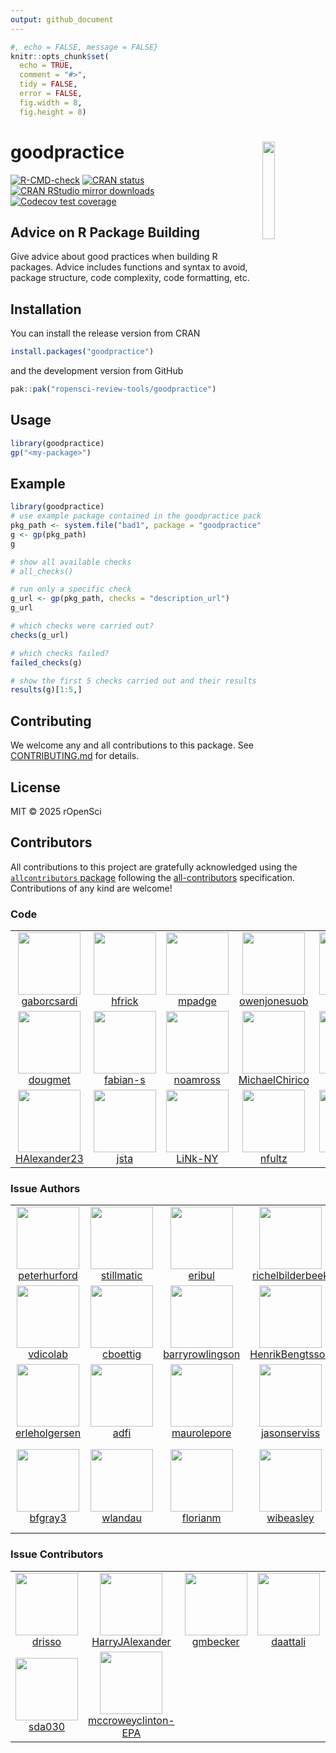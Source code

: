 ```yaml
---
output: github_document
---
```


```r
#, echo = FALSE, message = FALSE}
knitr::opts_chunk$set(
  echo = TRUE,
  comment = "#>",
  tidy = FALSE,
  error = FALSE,
  fig.width = 8,
  fig.height = 8)
```

# goodpractice <img src="man/figures/logo.png" align="right" width="20%" height="20%" />

  <!-- badges: start -->
  [![R-CMD-check](https://github.com/ropensci-review-tools/goodpractice/workflows/R-CMD-check/badge.svg)](https://github.com/ropensci-review-tools/goodpractice/actions)
  [![CRAN status](https://www.r-pkg.org/badges/version/goodpractice)](https://CRAN.R-project.org/package=goodpractice)
  [![CRAN RStudio mirror downloads](https://cranlogs.r-pkg.org/badges/goodpractice)](https://www.r-pkg.org/pkg/goodpractice)
  [![Codecov test coverage](https://codecov.io/gh/ropensci-review-tools/goodpractice/branch/main/graph/badge.svg)](https://app.codecov.io/gh/ropensci-review-tools/goodpractice?branch=main)
  <!-- badges: end -->


## Advice on R Package Building

Give advice about good practices when building R packages. Advice includes
functions and syntax to avoid, package structure, code complexity, code
formatting, etc.

## Installation

You can install the release version from CRAN

```r
install.packages("goodpractice")
```

and the development version from GitHub

```r
pak::pak("ropensci-review-tools/goodpractice")
```

## Usage

```r
library(goodpractice)
gp("<my-package>")
```

## Example

```r
library(goodpractice)
# use example package contained in the goodpractice package
pkg_path <- system.file("bad1", package = "goodpractice")
g <- gp(pkg_path)
g

# show all available checks
# all_checks()

# run only a specific check
g_url <- gp(pkg_path, checks = "description_url")
g_url

# which checks were carried out?
checks(g_url)

# which checks failed?
failed_checks(g)

# show the first 5 checks carried out and their results
results(g)[1:5,]
```

## Contributing

We welcome any and all contributions to this package. See
[CONTRIBUTING.md](https://github.com/ropensci-review-tools/goodpractice/blob/main/CONTRIBUTING.md)
for details.

## License

MIT © 2025 rOpenSci

## Contributors


<!-- ALL-CONTRIBUTORS-LIST:START - Do not remove or modify this section -->
<!-- prettier-ignore-start -->
<!-- markdownlint-disable -->

All contributions to this project are gratefully acknowledged using the [`allcontributors` package](https://github.com/ropensci/allcontributors) following the [all-contributors](https://allcontributors.org) specification. Contributions of any kind are welcome!

### Code

<table>

<tr>
<td align="center">
<a href="https://github.com/gaborcsardi">
<img src="https://avatars.githubusercontent.com/u/660288?v=4" width="100px;" alt=""/>
</a><br>
<a href="https://github.com/ropensci-review-tools/goodpractice/commits?author=gaborcsardi">gaborcsardi</a>
</td>
<td align="center">
<a href="https://github.com/hfrick">
<img src="https://avatars.githubusercontent.com/u/12950918?v=4" width="100px;" alt=""/>
</a><br>
<a href="https://github.com/ropensci-review-tools/goodpractice/commits?author=hfrick">hfrick</a>
</td>
<td align="center">
<a href="https://github.com/mpadge">
<img src="https://avatars.githubusercontent.com/u/6697851?v=4" width="100px;" alt=""/>
</a><br>
<a href="https://github.com/ropensci-review-tools/goodpractice/commits?author=mpadge">mpadge</a>
</td>
<td align="center">
<a href="https://github.com/owenjonesuob">
<img src="https://avatars.githubusercontent.com/u/21007837?v=4" width="100px;" alt=""/>
</a><br>
<a href="https://github.com/ropensci-review-tools/goodpractice/commits?author=owenjonesuob">owenjonesuob</a>
</td>
<td align="center">
<a href="https://github.com/ddbortoli">
<img src="https://avatars.githubusercontent.com/u/25244497?v=4" width="100px;" alt=""/>
</a><br>
<a href="https://github.com/ropensci-review-tools/goodpractice/commits?author=ddbortoli">ddbortoli</a>
</td>
<td align="center">
<a href="https://github.com/KarinaMarks">
<img src="https://avatars.githubusercontent.com/u/20110563?v=4" width="100px;" alt=""/>
</a><br>
<a href="https://github.com/ropensci-review-tools/goodpractice/commits?author=KarinaMarks">KarinaMarks</a>
</td>
<td align="center">
<a href="https://github.com/olivroy">
<img src="https://avatars.githubusercontent.com/u/52606734?v=4" width="100px;" alt=""/>
</a><br>
<a href="https://github.com/ropensci-review-tools/goodpractice/commits?author=olivroy">olivroy</a>
</td>
</tr>


<tr>
<td align="center">
<a href="https://github.com/dougmet">
<img src="https://avatars.githubusercontent.com/u/5878305?v=4" width="100px;" alt=""/>
</a><br>
<a href="https://github.com/ropensci-review-tools/goodpractice/commits?author=dougmet">dougmet</a>
</td>
<td align="center">
<a href="https://github.com/fabian-s">
<img src="https://avatars.githubusercontent.com/u/998541?v=4" width="100px;" alt=""/>
</a><br>
<a href="https://github.com/ropensci-review-tools/goodpractice/commits?author=fabian-s">fabian-s</a>
</td>
<td align="center">
<a href="https://github.com/noamross">
<img src="https://avatars.githubusercontent.com/u/571752?v=4" width="100px;" alt=""/>
</a><br>
<a href="https://github.com/ropensci-review-tools/goodpractice/commits?author=noamross">noamross</a>
</td>
<td align="center">
<a href="https://github.com/MichaelChirico">
<img src="https://avatars.githubusercontent.com/u/7606389?v=4" width="100px;" alt=""/>
</a><br>
<a href="https://github.com/ropensci-review-tools/goodpractice/commits?author=MichaelChirico">MichaelChirico</a>
</td>
<td align="center">
<a href="https://github.com/fkohrt">
<img src="https://avatars.githubusercontent.com/u/12914806?v=4" width="100px;" alt=""/>
</a><br>
<a href="https://github.com/ropensci-review-tools/goodpractice/commits?author=fkohrt">fkohrt</a>
</td>
<td align="center">
<a href="https://github.com/anasimmons">
<img src="https://avatars.githubusercontent.com/u/95026699?v=4" width="100px;" alt=""/>
</a><br>
<a href="https://github.com/ropensci-review-tools/goodpractice/commits?author=anasimmons">anasimmons</a>
</td>
<td align="center">
<a href="https://github.com/andrewl776">
<img src="https://avatars.githubusercontent.com/u/64008720?v=4" width="100px;" alt=""/>
</a><br>
<a href="https://github.com/ropensci-review-tools/goodpractice/commits?author=andrewl776">andrewl776</a>
</td>
</tr>


<tr>
<td align="center">
<a href="https://github.com/HAlexander23">
<img src="https://avatars.githubusercontent.com/u/70958859?v=4" width="100px;" alt=""/>
</a><br>
<a href="https://github.com/ropensci-review-tools/goodpractice/commits?author=HAlexander23">HAlexander23</a>
</td>
<td align="center">
<a href="https://github.com/jsta">
<img src="https://avatars.githubusercontent.com/u/7844578?v=4" width="100px;" alt=""/>
</a><br>
<a href="https://github.com/ropensci-review-tools/goodpractice/commits?author=jsta">jsta</a>
</td>
<td align="center">
<a href="https://github.com/LiNk-NY">
<img src="https://avatars.githubusercontent.com/u/4392950?v=4" width="100px;" alt=""/>
</a><br>
<a href="https://github.com/ropensci-review-tools/goodpractice/commits?author=LiNk-NY">LiNk-NY</a>
</td>
<td align="center">
<a href="https://github.com/nfultz">
<img src="https://avatars.githubusercontent.com/u/418638?v=4" width="100px;" alt=""/>
</a><br>
<a href="https://github.com/ropensci-review-tools/goodpractice/commits?author=nfultz">nfultz</a>
</td>
<td align="center">
<a href="https://github.com/russHyde">
<img src="https://avatars.githubusercontent.com/u/7734886?v=4" width="100px;" alt=""/>
</a><br>
<a href="https://github.com/ropensci-review-tools/goodpractice/commits?author=russHyde">russHyde</a>
</td>
<td align="center">
<a href="https://github.com/marberts">
<img src="https://avatars.githubusercontent.com/u/62676717?v=4" width="100px;" alt=""/>
</a><br>
<a href="https://github.com/ropensci-review-tools/goodpractice/commits?author=marberts">marberts</a>
</td>
</tr>

</table>


### Issue Authors

<table>

<tr>
<td align="center">
<a href="https://github.com/peterhurford">
<img src="https://avatars.githubusercontent.com/u/5100840?v=4" width="100px;" alt=""/>
</a><br>
<a href="https://github.com/ropensci-review-tools/goodpractice/issues?q=is%3Aissue+author%3Apeterhurford">peterhurford</a>
</td>
<td align="center">
<a href="https://github.com/stillmatic">
<img src="https://avatars.githubusercontent.com/u/4743676?u=ac3fc940694e8fea8013e09465b70ba9980e1482&v=4" width="100px;" alt=""/>
</a><br>
<a href="https://github.com/ropensci-review-tools/goodpractice/issues?q=is%3Aissue+author%3Astillmatic">stillmatic</a>
</td>
<td align="center">
<a href="https://github.com/eribul">
<img src="https://avatars.githubusercontent.com/u/7790927?u=b673c206f8bd2cc32217318673b347b5ae09cf9d&v=4" width="100px;" alt=""/>
</a><br>
<a href="https://github.com/ropensci-review-tools/goodpractice/issues?q=is%3Aissue+author%3Aeribul">eribul</a>
</td>
<td align="center">
<a href="https://github.com/richelbilderbeek">
<img src="https://avatars.githubusercontent.com/u/2098230?u=eb0321e52ef07f95057edef9a69350878b4e7a0d&v=4" width="100px;" alt=""/>
</a><br>
<a href="https://github.com/ropensci-review-tools/goodpractice/issues?q=is%3Aissue+author%3Arichelbilderbeek">richelbilderbeek</a>
</td>
<td align="center">
<a href="https://github.com/nathaneastwood">
<img src="https://avatars.githubusercontent.com/u/9799530?u=59f2fcbe9ba5ec17471672f351e10014fbd92068&v=4" width="100px;" alt=""/>
</a><br>
<a href="https://github.com/ropensci-review-tools/goodpractice/issues?q=is%3Aissue+author%3Anathaneastwood">nathaneastwood</a>
</td>
<td align="center">
<a href="https://github.com/daroczig">
<img src="https://avatars.githubusercontent.com/u/495736?u=0b78c574d39075f2b7e0b8c059cf3be834241a95&v=4" width="100px;" alt=""/>
</a><br>
<a href="https://github.com/ropensci-review-tools/goodpractice/issues?q=is%3Aissue+author%3Adaroczig">daroczig</a>
</td>
<td align="center">
<a href="https://github.com/mdozmorov">
<img src="https://avatars.githubusercontent.com/u/864945?u=73720ea73dedcc007bc666956113fc22d3d3cac2&v=4" width="100px;" alt=""/>
</a><br>
<a href="https://github.com/ropensci-review-tools/goodpractice/issues?q=is%3Aissue+author%3Amdozmorov">mdozmorov</a>
</td>
</tr>


<tr>
<td align="center">
<a href="https://github.com/vdicolab">
<img src="https://avatars.githubusercontent.com/u/5879492?u=47750b7543a8a588494ef89aa7db563a3a8c6384&v=4" width="100px;" alt=""/>
</a><br>
<a href="https://github.com/ropensci-review-tools/goodpractice/issues?q=is%3Aissue+author%3Avdicolab">vdicolab</a>
</td>
<td align="center">
<a href="https://github.com/cboettig">
<img src="https://avatars.githubusercontent.com/u/222586?u=dfbe54d3b4d538dc2a8c276bb5545fdf4684752f&v=4" width="100px;" alt=""/>
</a><br>
<a href="https://github.com/ropensci-review-tools/goodpractice/issues?q=is%3Aissue+author%3Acboettig">cboettig</a>
</td>
<td align="center">
<a href="https://github.com/barryrowlingson">
<img src="https://avatars.githubusercontent.com/u/888980?v=4" width="100px;" alt=""/>
</a><br>
<a href="https://github.com/ropensci-review-tools/goodpractice/issues?q=is%3Aissue+author%3Abarryrowlingson">barryrowlingson</a>
</td>
<td align="center">
<a href="https://github.com/HenrikBengtsson">
<img src="https://avatars.githubusercontent.com/u/1616850?u=3db13be6479d854fd363b262ae8d379dbd982f91&v=4" width="100px;" alt=""/>
</a><br>
<a href="https://github.com/ropensci-review-tools/goodpractice/issues?q=is%3Aissue+author%3AHenrikBengtsson">HenrikBengtsson</a>
</td>
<td align="center">
<a href="https://github.com/kbenoit">
<img src="https://avatars.githubusercontent.com/u/2182246?u=7b5ff3ddf6c621c156bad611654bbeca6cbe128c&v=4" width="100px;" alt=""/>
</a><br>
<a href="https://github.com/ropensci-review-tools/goodpractice/issues?q=is%3Aissue+author%3Akbenoit">kbenoit</a>
</td>
<td align="center">
<a href="https://github.com/njtierney">
<img src="https://avatars.githubusercontent.com/u/6488485?u=3eacd57f61342d1c3cecd5c8ac741b1c4897e1de&v=4" width="100px;" alt=""/>
</a><br>
<a href="https://github.com/ropensci-review-tools/goodpractice/issues?q=is%3Aissue+author%3Anjtierney">njtierney</a>
</td>
<td align="center">
<a href="https://github.com/maelle">
<img src="https://avatars.githubusercontent.com/u/8360597?u=824f03caa87c92420352e3dd9a05470320a67412&v=4" width="100px;" alt=""/>
</a><br>
<a href="https://github.com/ropensci-review-tools/goodpractice/issues?q=is%3Aissue+author%3Amaelle">maelle</a>
</td>
</tr>


<tr>
<td align="center">
<a href="https://github.com/erleholgersen">
<img src="https://avatars.githubusercontent.com/u/5060086?u=4ab0621f32b784ff78ed98ba2c6c763601db1aa0&v=4" width="100px;" alt=""/>
</a><br>
<a href="https://github.com/ropensci-review-tools/goodpractice/issues?q=is%3Aissue+author%3Aerleholgersen">erleholgersen</a>
</td>
<td align="center">
<a href="https://github.com/adfi">
<img src="https://avatars.githubusercontent.com/u/1760262?u=9d618125bc4ade9569e7122611735eb3673c6b2c&v=4" width="100px;" alt=""/>
</a><br>
<a href="https://github.com/ropensci-review-tools/goodpractice/issues?q=is%3Aissue+author%3Aadfi">adfi</a>
</td>
<td align="center">
<a href="https://github.com/maurolepore">
<img src="https://avatars.githubusercontent.com/u/5856545?u=640bf30b4798fd06becb5a22d56f38d63cab78d2&v=4" width="100px;" alt=""/>
</a><br>
<a href="https://github.com/ropensci-review-tools/goodpractice/issues?q=is%3Aissue+author%3Amaurolepore">maurolepore</a>
</td>
<td align="center">
<a href="https://github.com/jasonserviss">
<img src="https://avatars.githubusercontent.com/u/11668021?u=f4e519e3edf5f12658b0e440403afd29b0ac39bf&v=4" width="100px;" alt=""/>
</a><br>
<a href="https://github.com/ropensci-review-tools/goodpractice/issues?q=is%3Aissue+author%3Ajasonserviss">jasonserviss</a>
</td>
<td align="center">
<a href="https://github.com/jackwasey">
<img src="https://avatars.githubusercontent.com/u/7832270?u=5d02a5e29f6fc02f17ad8277f8b6caa33bd143ad&v=4" width="100px;" alt=""/>
</a><br>
<a href="https://github.com/ropensci-review-tools/goodpractice/issues?q=is%3Aissue+author%3Ajackwasey">jackwasey</a>
</td>
<td align="center">
<a href="https://github.com/dragosmg">
<img src="https://avatars.githubusercontent.com/u/13176361?u=971be341a6706a4dc6e6e68458dc3eddee5efbac&v=4" width="100px;" alt=""/>
</a><br>
<a href="https://github.com/ropensci-review-tools/goodpractice/issues?q=is%3Aissue+author%3Adragosmg">dragosmg</a>
</td>
<td align="center">
<a href="https://github.com/Bisaloo">
<img src="https://avatars.githubusercontent.com/u/10783929?u=38e3754466eaa200e20f0609709467b6331cdfbe&v=4" width="100px;" alt=""/>
</a><br>
<a href="https://github.com/ropensci-review-tools/goodpractice/issues?q=is%3Aissue+author%3ABisaloo">Bisaloo</a>
</td>
</tr>


<tr>
<td align="center">
<a href="https://github.com/bfgray3">
<img src="https://avatars.githubusercontent.com/u/20310144?u=12e6c4b62ad37dc6ff193cbaec61a7828a11b91a&v=4" width="100px;" alt=""/>
</a><br>
<a href="https://github.com/ropensci-review-tools/goodpractice/issues?q=is%3Aissue+author%3Abfgray3">bfgray3</a>
</td>
<td align="center">
<a href="https://github.com/wlandau">
<img src="https://avatars.githubusercontent.com/u/1580860?u=6ed1edc717e0853259312206ae59a3aa81fe3bbc&v=4" width="100px;" alt=""/>
</a><br>
<a href="https://github.com/ropensci-review-tools/goodpractice/issues?q=is%3Aissue+author%3Awlandau">wlandau</a>
</td>
<td align="center">
<a href="https://github.com/florianm">
<img src="https://avatars.githubusercontent.com/u/762815?u=4cc24043df2493b6395f3d6c1dbc83491ef23163&v=4" width="100px;" alt=""/>
</a><br>
<a href="https://github.com/ropensci-review-tools/goodpractice/issues?q=is%3Aissue+author%3Aflorianm">florianm</a>
</td>
<td align="center">
<a href="https://github.com/wibeasley">
<img src="https://avatars.githubusercontent.com/u/1372890?v=4" width="100px;" alt=""/>
</a><br>
<a href="https://github.com/ropensci-review-tools/goodpractice/issues?q=is%3Aissue+author%3Awibeasley">wibeasley</a>
</td>
<td align="center">
<a href="https://github.com/dpprdan">
<img src="https://avatars.githubusercontent.com/u/1423562?u=641a09e8d193d9a34951e623a97a8ab67e8bf3e4&v=4" width="100px;" alt=""/>
</a><br>
<a href="https://github.com/ropensci-review-tools/goodpractice/issues?q=is%3Aissue+author%3Adpprdan">dpprdan</a>
</td>
<td align="center">
<a href="https://github.com/kwstat">
<img src="https://avatars.githubusercontent.com/u/484260?u=31a8a31b1c2877c2abda463a8332684f69ec6341&v=4" width="100px;" alt=""/>
</a><br>
<a href="https://github.com/ropensci-review-tools/goodpractice/issues?q=is%3Aissue+author%3Akwstat">kwstat</a>
</td>
<td align="center">
<a href="https://github.com/HenningLorenzen-ext-bayer">
<img src="https://avatars.githubusercontent.com/u/89191115?u=9283c073f303b932fcfe78a3b21421c949090dc2&v=4" width="100px;" alt=""/>
</a><br>
<a href="https://github.com/ropensci-review-tools/goodpractice/issues?q=is%3Aissue+author%3AHenningLorenzen-ext-bayer">HenningLorenzen-ext-bayer</a>
</td>
</tr>

</table>


### Issue Contributors

<table>

<tr>
<td align="center">
<a href="https://github.com/drisso">
<img src="https://avatars.githubusercontent.com/u/8451432?u=0e43f4e1f1e18804efcc98ba68b05b5fadc7fc4a&v=4" width="100px;" alt=""/>
</a><br>
<a href="https://github.com/ropensci-review-tools/goodpractice/issues?q=is%3Aissue+commenter%3Adrisso">drisso</a>
</td>
<td align="center">
<a href="https://github.com/HarryJAlexander">
<img src="https://avatars.githubusercontent.com/u/96472942?v=4" width="100px;" alt=""/>
</a><br>
<a href="https://github.com/ropensci-review-tools/goodpractice/issues?q=is%3Aissue+commenter%3AHarryJAlexander">HarryJAlexander</a>
</td>
<td align="center">
<a href="https://github.com/gmbecker">
<img src="https://avatars.githubusercontent.com/u/908721?v=4" width="100px;" alt=""/>
</a><br>
<a href="https://github.com/ropensci-review-tools/goodpractice/issues?q=is%3Aissue+commenter%3Agmbecker">gmbecker</a>
</td>
<td align="center">
<a href="https://github.com/daattali">
<img src="https://avatars.githubusercontent.com/u/952340?v=4" width="100px;" alt=""/>
</a><br>
<a href="https://github.com/ropensci-review-tools/goodpractice/issues?q=is%3Aissue+commenter%3Adaattali">daattali</a>
</td>
<td align="center">
<a href="https://github.com/joelnitta">
<img src="https://avatars.githubusercontent.com/u/13459362?v=4" width="100px;" alt=""/>
</a><br>
<a href="https://github.com/ropensci-review-tools/goodpractice/issues?q=is%3Aissue+commenter%3Ajoelnitta">joelnitta</a>
</td>
<td align="center">
<a href="https://github.com/lgallindo">
<img src="https://avatars.githubusercontent.com/u/15238731?u=7987ba266f3b80d21696e95ddeb23753c0f18651&v=4" width="100px;" alt=""/>
</a><br>
<a href="https://github.com/ropensci-review-tools/goodpractice/issues?q=is%3Aissue+commenter%3Algallindo">lgallindo</a>
</td>
<td align="center">
<a href="https://github.com/annakrystalli">
<img src="https://avatars.githubusercontent.com/u/5583057?u=1e992c8f98d38a959fa064afaeb182bee6e9f666&v=4" width="100px;" alt=""/>
</a><br>
<a href="https://github.com/ropensci-review-tools/goodpractice/issues?q=is%3Aissue+commenter%3Aannakrystalli">annakrystalli</a>
</td>
</tr>


<tr>
<td align="center">
<a href="https://github.com/sda030">
<img src="https://avatars.githubusercontent.com/u/13221371?v=4" width="100px;" alt=""/>
</a><br>
<a href="https://github.com/ropensci-review-tools/goodpractice/issues?q=is%3Aissue+commenter%3Asda030">sda030</a>
</td>
<td align="center">
<a href="https://github.com/mccroweyclinton-EPA">
<img src="https://avatars.githubusercontent.com/u/37708338?u=58f68265725538054769fe2d2cd39a01bacb3161&v=4" width="100px;" alt=""/>
</a><br>
<a href="https://github.com/ropensci-review-tools/goodpractice/issues?q=is%3Aissue+commenter%3Amccroweyclinton-EPA">mccroweyclinton-EPA</a>
</td>
</tr>

</table>

<!-- markdownlint-enable -->
<!-- prettier-ignore-end -->
<!-- ALL-CONTRIBUTORS-LIST:END -->

